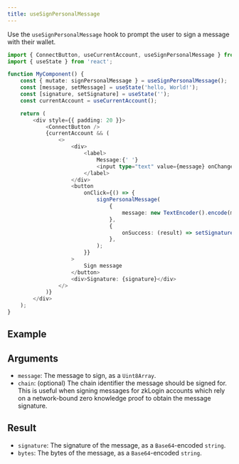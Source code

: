 ```yaml
---
title: useSignPersonalMessage
---
```



Use the `useSignPersonalMessage` hook to prompt the user to sign a message with their wallet.

```ts
import { ConnectButton, useCurrentAccount, useSignPersonalMessage } from '@mysten/dapp-kit';
import { useState } from 'react';

function MyComponent() {
	const { mutate: signPersonalMessage } = useSignPersonalMessage();
	const [message, setMessage] = useState('hello, World!');
	const [signature, setSignature] = useState('');
	const currentAccount = useCurrentAccount();

	return (
		<div style={{ padding: 20 }}>
			<ConnectButton />
			{currentAccount && (
				<>
					<div>
						<label>
							Message:{' '}
							<input type="text" value={message} onChange={(ev) => setMessage(ev.target.value)} />
						</label>
					</div>
					<button
						onClick={() => {
							signPersonalMessage(
								{
									message: new TextEncoder().encode(message),
								},
								{
									onSuccess: (result) => setSignature(result.signature),
								},
							);
						}}
					>
						Sign message
					</button>
					<div>Signature: {signature}</div>
				</>
			)}
		</div>
	);
}
```

## Example

<UseSignPersonalMessageExample />

## Arguments

- `message`: The message to sign, as a `Uint8Array`.
- `chain`: (optional) The chain identifier the message should be signed for. This is useful when
  signing messages for zkLogin accounts which rely on a network-bound zero knowledge proof to obtain
  the message signature.

## Result

- `signature`: The signature of the message, as a `Base64`-encoded `string`.
- `bytes`: The bytes of the message, as a `Base64`-encoded `string`.
